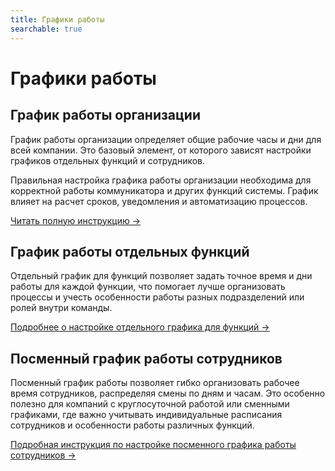 ```yaml
---
title: Графики работы
searchable: true
---
```


# Графики работы

## График работы организации

График работы организации определяет общие рабочие часы и дни для всей компании. Это базовый элемент, от которого зависят настройки графиков отдельных функций и сотрудников.

Правильная настройка графика работы организации необходима для корректной работы коммуникатора и других функций системы. График влияет на расчет сроков, уведомления и автоматизацию процессов.

[Читать полную инструкцию →](/reference/settings/work-schedule)

## График работы отдельных функций

Отдельный график для функций позволяет задать точное время и дни работы для каждой функции, что помогает лучше организовать процессы и учесть особенности работы разных подразделений или ролей внутри команды.

[Подробнее о настройке отдельного графика для функций →](/reference/settings/work-schedule#график-работы-отдельных-функций)

## Посменный график работы сотрудников

Посменный график работы позволяет гибко организовать рабочее время сотрудников, распределяя смены по дням и часам. Это особенно полезно для компаний с круглосуточной работой или сменными графиками, где важно учитывать индивидуальные расписания сотрудников и особенности работы различных функций.

[Подробная инструкция по настройке посменного графика работы сотрудников →](/reference/employees/shift-work-setup) 